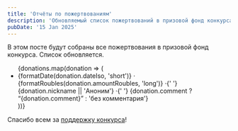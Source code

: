 ```yaml
---
title: 'Отчёты по пожертвованиям'
description: 'Обновляемый список пожертвований в призовой фонд конкурса'
pubDate: '15 Jan 2025'
---
```



В этом посте будут собраны все пожертвования в призовой фонд конкурса. Список обновляется.

<ul>
	{donations.map(donation => (
		<li>
			{formatDate(donation.dateIso, 'short')} · {formatRoubles(donation.amountRoubles, 'long')} ·{' '}
			{donation.nickname || 'Аноним'} ·{' '}
			{donation.comment ? <q>{donation.comment}</q> : 'без комментария'}
		</li>
	))}
</ul>

Спасибо всем за [поддержку конкурса](/page/rules/#-о-призовом-фонде)!
